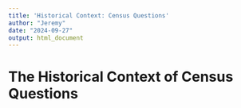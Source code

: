 ---
title: 'Historical Context: Census Questions'
author: "Jeremy"
date: "2024-09-27"
output: html_document
---

# The Historical Context of Census Questions



```{r setup, include=FALSE}

```

